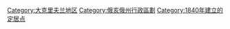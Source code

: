 [[Category:大克里夫兰地区|Category:大克里夫兰地区]]
[[Category:俄亥俄州行政區劃|Category:俄亥俄州行政區劃]]
[[Category:1840年建立的定居点|Category:1840年建立的定居点]]